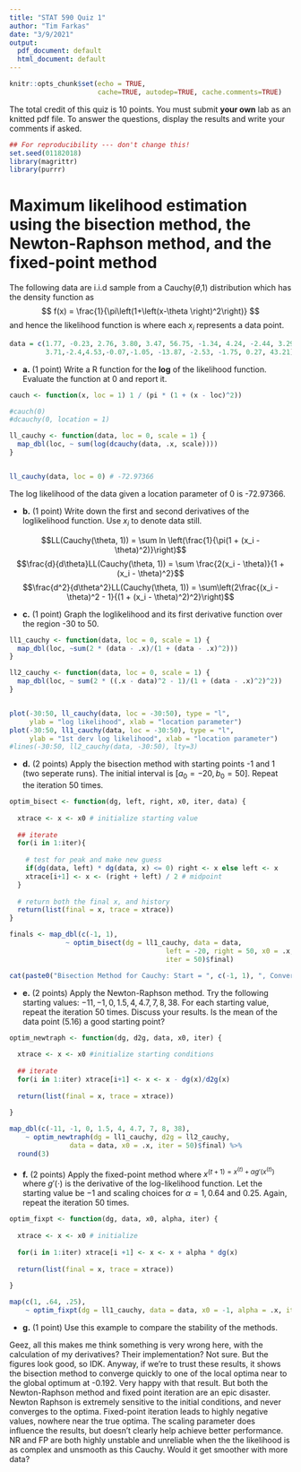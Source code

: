 ```yaml
---
title: "STAT 590 Quiz 1"
author: "Tim Farkas"
date: "3/9/2021"
output:
  pdf_document: default
  html_document: default
---
```


```r
knitr::opts_chunk$set(echo = TRUE, 
                      cache=TRUE, autodep=TRUE, cache.comments=TRUE)
```


The total credit of this quiz is 10 points. You must submit **your own** lab as an knitted pdf file. To answer the questions, display the results and write your comments if asked.


```r
## For reproducibility --- don't change this!
set.seed(01182018)
library(magrittr)
library(purrr)
```

Maximum likelihood estimation using the bisection method, the Newton-Raphson method, and the fixed-point method
===
The following data are i.i.d sample from a Cauchy($\theta$,1) distribution which has the density function as $$ f(x) = \frac{1}{\pi\left(1+\left(x-\theta \right)^2\right)} $$ and hence the likelihood function is 
\begin{equation}
L (\theta) = \prod_{i=1}^{20} \frac{1}{\pi\left(1+\left(x_i-\theta \right)^2\right)}
\label{eq:chap2.simple}
\end{equation}
where each $x_i$ represents a data point.

```r
data = c(1.77, -0.23, 2.76, 3.80, 3.47, 56.75, -1.34, 4.24, -2.44, 3.29, 
         3.71,-2.4,4.53,-0.07,-1.05, -13.87, -2.53, -1.75, 0.27, 43.21)
```
- **a.** (1 point) Write a R function for the **log** of the likelihood function. Evaluate the function at 0 and report it.

```r
cauch <- function(x, loc = 1) 1 / (pi * (1 + (x - loc)^2))

#cauch(0)
#dcauchy(0, location = 1)

ll_cauchy <- function(data, loc = 0, scale = 1) {
  map_dbl(loc, ~ sum(log(dcauchy(data, .x, scale))))
}


ll_cauchy(data, loc = 0) # -72.97366
```

The log likelihood of the data given a location parameter of 0 is -72.97366.

- **b.** (1 point) Write down the first and second derivatives of the loglikelihood function. Use $x_i$ to denote data still.

$$LL(Cauchy(\theta, 1)) = \sum ln \left(\frac{1}{\pi(1 + (x_i - \theta)^2)}\right)$$
$$\frac{d}{d\theta}LL(Cauchy(\theta, 1)) = \sum \frac{2(x_i - \theta)}{1 + (x_i - \theta)^2}$$
$$\frac{d^2}{d\theta^2}LL(Cauchy(\theta, 1)) = \sum\left(2\frac{(x_i - \theta)^2 - 1}{(1 + (x_i - \theta)^2)^2}\right)$$

- **c.** (1 point) Graph the loglikelihood and its first derivative function over the region -30 to 50.

```r
ll1_cauchy <- function(data, loc = 0, scale = 1) {
  map_dbl(loc, ~sum(2 * (data - .x)/(1 + (data - .x)^2)))
}

ll2_cauchy <- function(data, loc = 0, scale = 1) {
  map_dbl(loc, ~ sum(2 * ((.x - data)^2 - 1)/(1 + (data - .x)^2)^2))
} 


plot(-30:50, ll_cauchy(data, loc = -30:50), type = "l", 
     ylab = "log likelihood", xlab = "location parameter")
plot(-30:50, ll1_cauchy(data, loc = -30:50), type = "l", 
     ylab = "1st derv log likelihood", xlab = "location parameter")
#lines(-30:50, ll2_cauchy(data, -30:50), lty=3)

```


- **d.** (2 points) Apply the bisection method with starting points -1 and 1 (two seperate runs). The initial interval is $[a_0=-20, b_0=50]$. Repeat the iteration 50 times. 

```r
optim_bisect <- function(dg, left, right, x0, iter, data) {
  
  xtrace <- x <- x0 # initialize starting value
 
  ## iterate
  for(i in 1:iter){ 
    
    # test for peak and make new guess
    if(dg(data, left) * dg(data, x) <= 0) right <- x else left <- x
    xtrace[i+1] <- x <- (right + left) / 2 # midpoint
  }
  
  # return both the final x, and history
  return(list(final = x, trace = xtrace))
}

finals <- map_dbl(c(-1, 1), 
              ~ optim_bisect(dg = ll1_cauchy, data = data,
                                       left = -20, right = 50, x0 = .x, 
                                       iter = 50)$final)

cat(paste0("Bisection Method for Cauchy: Start = ", c(-1, 1), ", Converges to: ", round(finals, 3), collapse = "\n"))
```

- **e.** (2 points) Apply the Newton-Raphson method. Try the following starting values: $-11, -1, 0, 1.5, 4, 4.7, 7, 8, 38$. For each starting value, repeat the iteration 50 times. Discuss your results. Is the mean of the data point (5.16) a good starting point?

```r
optim_newtraph <- function(dg, d2g, data, x0, iter) {
  
  xtrace <- x <- x0 #initialize starting conditions
  
  ## iterate
  for(i in 1:iter) xtrace[i+1] <- x <- x - dg(x)/d2g(x)
  
  return(list(final = x, trace = xtrace))
  
}

map_dbl(c(-11, -1, 0, 1.5, 4, 4.7, 7, 8, 38), 
    ~ optim_newtraph(dg = ll1_cauchy, d2g = ll2_cauchy, 
               data = data, x0 = .x, iter = 50)$final) %>%
  round(3)
```


- **f.** (2 points) Apply the fixed-point method where $x^{(t+1) = x^{(t)}+\alpha g'(x^{(t)})}$ where $g'(\cdot)$ is the derivative of the log-likelihood function. Let the starting value be $-1$ and scaling choices for $\alpha = 1, 0.64$ and 0.25. Again, repeat the iteration 50 times.

```r
optim_fixpt <- function(dg, data, x0, alpha, iter) {
  
  xtrace <- x <- x0 # initialize
  
  for(i in 1:iter) xtrace[i +1] <- x <- x + alpha * dg(x)
  
  return(list(final = x, trace = xtrace))
  
}

map(c(1, .64, .25), 
    ~ optim_fixpt(dg = ll1_cauchy, data = data, x0 = -1, alpha = .x, iter = 50)$final)

```


- **g.** (1 point) Use this example to compare the stability of the methods.

Geez, all this makes me think something is very wrong here, with the calculation of my derivatives? Their implementation? Not sure. But the figures look good, so IDK. Anyway, if we're to trust these results, it shows the bisection method to converge quickly to one of the local optima near to the global optimum at -0.192. Very happy with that result. But both the Newton-Raphson method and fixed point iteration are an epic disaster. Newton Raphson is extremely sensitive to the initial conditions, and never converges to the optima. Fixed-point iteration leads to highly negative values, nowhere near the true optima. The scaling parameter does influence the results, but doesn't clearly help achieve better performance. NR and FP are both highly unstable and unreliable when the the likelihood is as complex and unsmooth as this Cauchy. Would it get smoother with more data?
